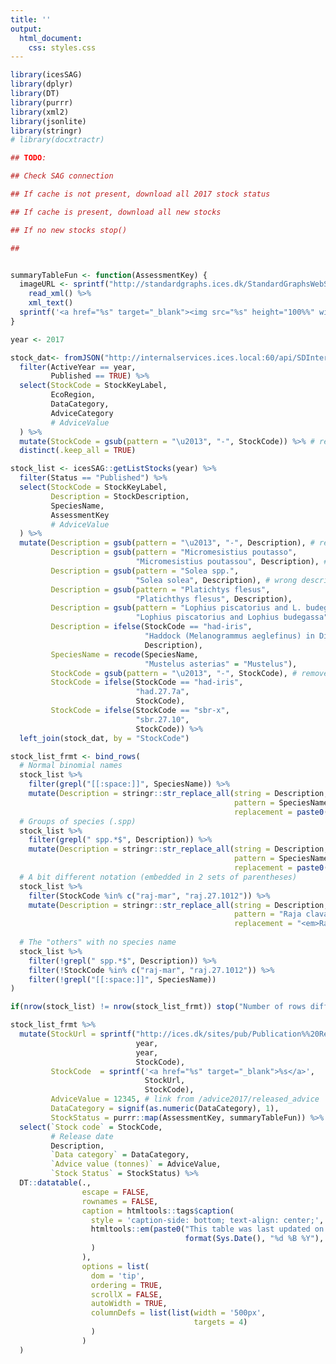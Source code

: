 ```yaml
---
title: ''
output:
  html_document:
    css: styles.css
---
```


```r
library(icesSAG)
library(dplyr)
library(DT)
library(purrr)
library(xml2)
library(jsonlite)
library(stringr)
# library(docxtractr)
```



```r

## TODO:

## Check SAG connection

## If cache is not present, download all 2017 stock status

## If cache is present, download all new stocks

## If no new stocks stop()

## 


summaryTableFun <- function(AssessmentKey) {
  imageURL <- sprintf("http://standardgraphs.ices.dk/StandardGraphsWebServices.asmx/getStockStatusTable?AssessmentKey=%s", AssessmentKey) %>%
    read_xml() %>% 
    xml_text()
  sprintf('<a href="%s" target="_blank"><img src="%s" height="100%%" width="100%%"></img>', imageURL, imageURL)
}

year <- 2017

stock_dat<- fromJSON("http://internalservices.ices.local:60/api/SDInternalDWs") %>% 
  filter(ActiveYear == year,
         Published == TRUE) %>% 
  select(StockCode = StockKeyLabel,
         EcoRegion,
         DataCategory,
         AdviceCategory
         # AdviceValue
  ) %>% 
  mutate(StockCode = gsub(pattern = "\u2013", "-", StockCode)) %>% # remove en dashes in favor of hyphens
  distinct(.keep_all = TRUE)

stock_list <- icesSAG::getListStocks(year) %>% 
  filter(Status == "Published") %>% 
  select(StockCode = StockKeyLabel,
         Description = StockDescription,
         SpeciesName,
         AssessmentKey
         # AdviceValue
  ) %>% 
  mutate(Description = gsub(pattern = "\u2013", "-", Description), # remove en dashes in favor of hyphens,
         Description = gsub(pattern = "Micromesistius poutasso",
                            "Micromesistius poutassou", Description), # misspelled blue whiting
         Description = gsub(pattern = "Solea spp.",
                            "Solea solea", Description), # wrong description for sole
         Description = gsub(pattern = "Platichtys flesus",
                            "Platichthys flesus", Description),
         Description = gsub(pattern = "Lophius piscatorius and L. budegassa",
                            "Lophius piscatorius and Lophius budegassa", Description),
         Description = ifelse(StockCode == "had-iris",
                              "Haddock (Melanogrammus aeglefinus) in Division7.a (Irish Sea)",
                              Description),
         SpeciesName = recode(SpeciesName,
                              "Mustelus asterias" = "Mustelus"),
         StockCode = gsub(pattern = "\u2013", "-", StockCode), # remove en dashes in favor of hyphens,
         StockCode = ifelse(StockCode == "had-iris",
                            "had.27.7a",
                            StockCode),
         StockCode = ifelse(StockCode == "sbr-x",
                            "sbr.27.10",
                            StockCode)) %>% 
  left_join(stock_dat, by = "StockCode")

stock_list_frmt <- bind_rows(
  # Normal binomial names
  stock_list %>%
    filter(grepl("[[:space:]]", SpeciesName)) %>%
    mutate(Description = stringr::str_replace_all(string = Description,
                                                  pattern = SpeciesName,
                                                  replacement = paste0("<em>", SpeciesName, "</em>"))),
  # Groups of species (.spp)
  stock_list %>%
    filter(grepl(" spp.*$", Description)) %>%
    mutate(Description = stringr::str_replace_all(string = Description,
                                                  pattern = SpeciesName,
                                                  replacement = paste0("<em>", SpeciesName, "</em>"))),
  # A bit different notation (embedded in 2 sets of parentheses)
  stock_list %>%
    filter(StockCode %in% c("raj-mar", "raj.27.1012")) %>%
    mutate(Description = stringr::str_replace_all(string = Description,
                                                  pattern = "Raja clavata",
                                                  replacement = "<em>Raja clavata</em>")),
  
  # The "others" with no species name
  stock_list %>%
    filter(!grepl(" spp.*$", Description)) %>%
    filter(!StockCode %in% c("raj-mar", "raj.27.1012")) %>%
    filter(!grepl("[[:space:]]", SpeciesName))
)

if(nrow(stock_list) != nrow(stock_list_frmt)) stop("Number of rows different when formatting")

stock_list_frmt %>% 
  mutate(StockUrl = sprintf("http://ices.dk/sites/pub/Publication%%20Reports/Advice/%s/%s/%s.pdf",
                            year,
                            year,
                            StockCode),
         StockCode  = sprintf('<a href="%s" target="_blank">%s</a>', 
                              StockUrl,
                              StockCode),
         AdviceValue = 12345, # link from /advice2017/released_advice
         DataCategory = signif(as.numeric(DataCategory), 1),
         StockStatus = purrr::map(AssessmentKey, summaryTableFun)) %>% 
  select(`Stock code` = StockCode,
         # Release date
         Description,
         `Data category` = DataCategory,
         `Advice value (tonnes)` = AdviceValue,
         `Stock Status` = StockStatus) %>% 
  DT::datatable(., 
                escape = FALSE,
                rownames = FALSE,
                caption = htmltools::tags$caption(
                  style = 'caption-side: bottom; text-align: center;',
                  htmltools::em(paste0("This table was last updated on ", 
                                       format(Sys.Date(), "%d %B %Y"), ".")
                  )
                ),
                options = list(
                  dom = 'tip',
                  ordering = TRUE,
                  scrollX = FALSE,
                  autoWidth = TRUE,
                  columnDefs = list(list(width = '500px',
                                         targets = 4)
                  )
                )
  )
```
